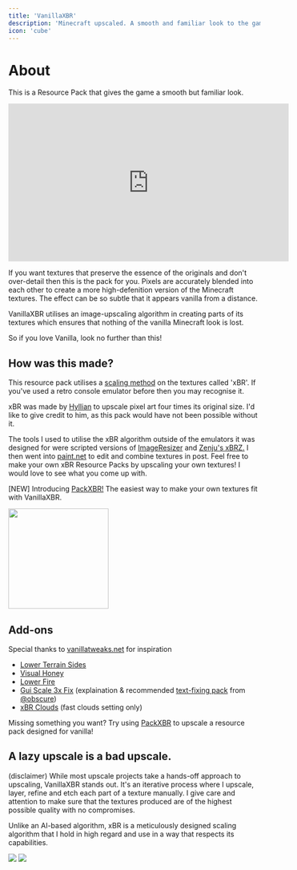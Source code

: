 ---
title: 'VanillaXBR'
description: 'Minecraft upscaled. A smooth and familiar look to the game.'
icon: 'cube'
---

# About
This is a Resource Pack that gives the game a smooth but familiar look.

<iframe
width="560"
height="315"
src="https://www.youtube.com/embed/rbvVlGxinow?si=pSkiV1qdqvz0x0Z9" 
title="YouTube video player"
frameborder="0" allow="accelerometer; autoplay; clipboard-write; encrypted-media; gyroscope; picture-in-picture; web-share" referrerpolicy="strict-origin-when-cross-origin" allowfullscreen></iframe>

If you want textures that preserve the essence of the originals and don't over-detail then this is the pack for you. Pixels are accurately blended into each other to create a more high-defenition version of the Minecraft textures. The effect can be so subtle that it appears vanilla from a distance.

VanillaXBR utilises an image-upscaling algorithm in creating parts of its textures which ensures that nothing of the vanilla Minecraft look is lost.

So if you love Vanilla, look no further than this!

## How was this made?
This resource pack utilises a [scaling method](https://en.wikipedia.org/wiki/Pixel-art_scaling_algorithms#2%C3%97SaI) on the textures called 'xBR'. If you've used a retro console emulator before then you may recognise it.

xBR was made by [Hyllian](https://github.com/Hyllian) to upscale pixel art four times its original size. I'd like to give credit to him, as this pack would have not been possible without it.

The tools I used to utilise the xBR algorithm outside of the emulators it was designed for were scripted versions of [ImageResizer](https://github.com/Hawkynt/2dimagefilter) and [Zenju's xBRZ.](https://sourceforge.net/projects/xbrz/) I then went into [paint.net](http://www.getpaint.net/) to edit and combine textures in post. Feel free to make your own xBR Resource Packs by upscaling your own textures! I would love to see what you come up with.

[NEW] Introducing [PackXBR!](https://packxbr.f53.dev/) The easiest way to make your own textures fit with VanillaXBR. 

<a href="https://packxbr.f53.dev/" target="_blank">
  <img height="200" noZoom src="https://cdn.modrinth.com/data/cached_images/a165c55842c1d14a7fe555f7814b23be8223f215.png" />
</a>

## Add-ons
Special thanks to [vanillatweaks.net](https://vanillatweaks.net/) for inspiration

- [Lower Terrain Sides](http://www.mediafire.com/file/i0d8ryqrd3ihcrl/Lower_terrain_sides.zip/file)
- [Visual Honey](https://www.mediafire.com/file/gywgq07qafucwbb/Visual_Honey.zip/file)
- [Lower Fire](https://www.mediafire.com/file/vczk10euxqw4c0f/Lower_Fire.zip/file)
- [Gui Scale 3x Fix](https://www.mediafire.com/file/46gipz22co9wlk1/3x_UI_Fix.zip/file) (explaination & recommended [text-fixing pack](https://modrinth.com/resourcepack/3x-font) from [@obscure](https://modrinth.com/user/Obscure))
- [xBR Clouds](http://www.mediafire.com/file/rjpkzyjyke0ople/xBR_Clouds.zip/file) (fast clouds setting only)

Missing something you want? Try using [PackXBR](https://packxbr.f53.dev/) to upscale a resource pack designed for vanilla!

## A lazy upscale is a bad upscale.
(disclaimer) While most upscale projects take a hands-off approach to upscaling, VanillaXBR stands out. It's an iterative process where I upscale, layer, refine and etch each part of a texture manually. I give care and attention to make sure that the textures produced are of the highest possible quality with no compromises.

Unlike an AI-based algorithm, xBR is a meticulously designed scaling algorithm that I hold in high regard and use in a way that respects its capabilities.

<img NoZoom src="https://i.imgur.com/LW9JpQL.gif"/>
<img NoZoom src="https://i.imgur.com/uDr4BtS.gif"/>